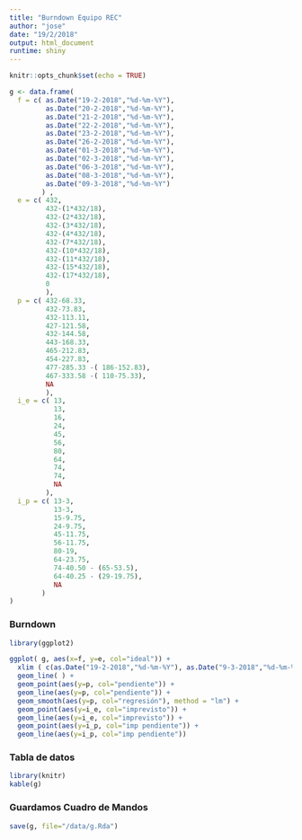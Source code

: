 ```yaml
---
title: "Burndown Equipo REC"
author: "jose"
date: "19/2/2018"
output: html_document
runtime: shiny
---
```


```r
knitr::opts_chunk$set(echo = TRUE)
```

```r
g <- data.frame(
  f = c( as.Date("19-2-2018","%d-%m-%Y"),
         as.Date("20-2-2018","%d-%m-%Y"),
         as.Date("21-2-2018","%d-%m-%Y"),
         as.Date("22-2-2018","%d-%m-%Y"),
         as.Date("23-2-2018","%d-%m-%Y"),
         as.Date("26-2-2018","%d-%m-%Y"),
         as.Date("01-3-2018","%d-%m-%Y"),
         as.Date("02-3-2018","%d-%m-%Y"),
         as.Date("06-3-2018","%d-%m-%Y"),
         as.Date("08-3-2018","%d-%m-%Y"),
         as.Date("09-3-2018","%d-%m-%Y")
        ) ,
  e = c( 432,
         432-(1*432/18),
         432-(2*432/18),
         432-(3*432/18),
         432-(4*432/18),
         432-(7*432/18),
         432-(10*432/18),
         432-(11*432/18),
         432-(15*432/18),
         432-(17*432/18),
         0
         ),
  p = c( 432-68.33,
         432-73.83,
         432-113.11,
         427-121.58,
         432-144.58,
         443-168.33,
         465-212.83,
         454-227.83,
         477-285.33 -( 186-152.83),
         467-333.58 -( 110-75.33),
         NA
         ),
  i_e = c( 13,
           13,
           16,
           24,
           45,
           56,
           80,
           64,
           74,
           74,
           NA
         ),
  i_p = c( 13-3,
           13-3,
           15-9.75,
           24-9.75,
           45-11.75,
           56-11.75,
           80-19,
           64-23.75,
           74-40.50 - (65-53.5),
           64-40.25 - (29-19.75),
           NA
        )
)
```

### Burndown

```r
library(ggplot2)

ggplot( g, aes(x=f, y=e, col="ideal")) +
  xlim ( c(as.Date("19-2-2018","%d-%m-%Y"), as.Date("9-3-2018","%d-%m-%Y"))) +
  geom_line( ) +
  geom_point(aes(y=p, col="pendiente")) +
  geom_line(aes(y=p, col="pendiente")) +
  geom_smooth(aes(y=p, col="regresión"), method = "lm") +
  geom_point(aes(y=i_e, col="imprevisto")) +
  geom_line(aes(y=i_e, col="imprevisto")) +
  geom_point(aes(y=i_p, col="imp pendiente")) +
  geom_line(aes(y=i_p, col="imp pendiente")) 
```

### Tabla de datos

```r
library(knitr)
kable(g)
```

### Guardamos Cuadro de Mandos

```r
save(g, file="/data/g.Rda")
```

